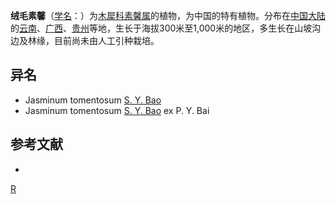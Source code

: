 {{Speciesbox 
| genus = Jasminum
| species = hongshuihoense
| authority = Jien
}}

'''绒毛素馨'''（[[学名|学名]]：{{lang|la|''Jasminum hongshuihoense''}}）为[[木犀科|木犀科]][[素馨属|素馨属]]的植物，为中国的特有植物。分布在[[中国大陆|中国大陆]]的[[云南|云南]]、[[广西|广西]]、[[贵州|贵州]]等地，生长于海拔300米至1,000米的地区，多生长在山坡沟边及林缘，目前尚未由人工引种栽培。

== 异名 ==
* Jasminum tomentosum [[包士英|S. Y. Bao]]
* Jasminum tomentosum [[包士英|S. Y. Bao]] ex P. Y. Bai

== 参考文献 ==
<div class="references-small">
* {{cite web| url =http://www.bioinfo.cn/db05/KmzwSpecies.php?action=view&id=14339| title =绒毛素馨| work =《中国高等植物数据库全库》| publisher =中国科学院微生物研究所| author =昆明植物研究所| accessdate =2009-02-24| deadurl =yes| archiveurl =https://web.archive.org/web/20160305023506/http://www.bioinfo.cn/db05/KmzwSpecies.php?action=view&id=14339| archivedate =2016-03-05}}
</div>
{{Taxonbar|from=Q15227999}}

[[Category:素馨属|R]]


{{植物小作品}}